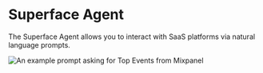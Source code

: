 # Superface Agent
The Superface Agent allows you to interact with SaaS platforms via natural language prompts.

![An example prompt asking for Top Events from Mixpanel](/img/agent/index-agent-view.png)

